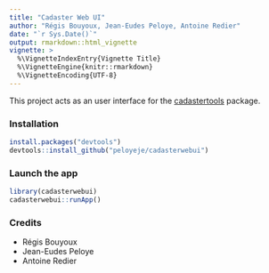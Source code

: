 ```yaml
---
title: "Cadaster Web UI"
author: "Régis Bouyoux, Jean-Eudes Peloye, Antoine Redier"
date: "`r Sys.Date()`"
output: rmarkdown::html_vignette
vignette: >
  %\VignetteIndexEntry{Vignette Title}
  %\VignetteEngine{knitr::rmarkdown}
  %\VignetteEncoding{UTF-8}
---
```


This project acts as an user interface for the [cadastertools](https://github.com/peloyeje/cadastertools) package.

### Installation

```r
install.packages("devtools")
devtools::install_github("peloyeje/cadasterwebui")
```

### Launch the app

```r
library(cadasterwebui)
cadasterwebui::runApp()
```


### Credits

- Régis Bouyoux
- Jean-Eudes Peloye
- Antoine Redier
